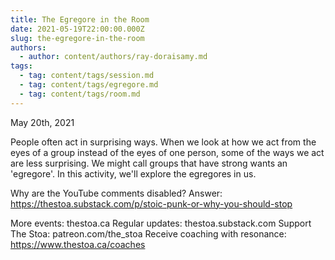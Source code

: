 ```yaml
---
title: The Egregore in the Room
date: 2021-05-19T22:00:00.000Z
slug: the-egregore-in-the-room
authors:
  - author: content/authors/ray-doraisamy.md
tags:
  - tag: content/tags/session.md
  - tag: content/tags/egregore.md
  - tag: content/tags/room.md
---
```


May 20th, 2021

People often act in surprising ways. When we look at how we act from the eyes of a group instead of the eyes of one person, some of the ways we act are less surprising. We might call groups that have strong wants an 'egregore'. In this activity, we'll explore the egregores in us.

Why are the YouTube comments disabled? Answer: https://thestoa.substack.com/p/stoic-punk-or-why-you-should-stop

More events: thestoa.ca
Regular updates: thestoa.substack.com
Support The Stoa: patreon.com/the_stoa
Receive coaching with resonance: https://www.thestoa.ca/coaches
